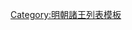 {{ming|title=明朝南渭國諸王|ed=南渭國|head=[[景泰 (年号)|景泰]]四年（[[1453年]]）封。|
{{ming/title}}
{{ming/list|南渭榮順王|[[朱音𡑠]]|朱徽煣、庶二子|[[1453年]]—[[1492年]]|景泰四年封。[[弘治 (明朝)|弘治]]五年薨。}}
{{ming/list|南渭長子|[[朱膺䥯]]|朱音𡑠、嫡子||不知何年封[[长子 (封号)|長子]]。後以罪廢為庶人。}}
{{ming/list|南渭懷簡王|[[朱膺鉙]]|朱音𡑠、庶一子|追封|以[[鎮國將軍]]奏准管理府事。[[正德 (明朝)|正德]]十二年卒。後子[[朱彥濱|彥濱]]襲封，追封諡懷簡王。}}
{{ming/list|南渭安和王|[[朱彥濱]]|朱膺鉙、嫡一子|[[1524年]]—[[1543年]]|[[嘉靖]]三年襲封。二十二年薨。}}
{{ming/list|南渭莊順王|[[朱譽橎]]|朱彥濱、嫡一子|[[1547年]]—[[1560年]]|嘉靖二十六年襲封。三十九年薨。無子，除。}}
{{ming/note|附南渭國宗理}}
{{ming/list|南渭府宗理|[[朱譽樅]]|朱彥濱、子|？年—？年|不知何年兼理南渭府事。薨。<ref name="a">《[[明實錄]]》</ref>}}
{{ming/note|以後不詳}}
{{ming/note|南渭國續封}}
{{ming/list|南渭王|[[南渭王 (明朝第四任)|朱定？]]|朱譽？、子|？年—[[1648年]]|不知何年襲封。[[永曆 (南明)|永曆]]二年四月薨。}}
{{ming/note|參考文獻}}
{{ming/note|ref}}
}}<noinclude>
[[Category:明朝諸王列表模板]]
</noinclude>